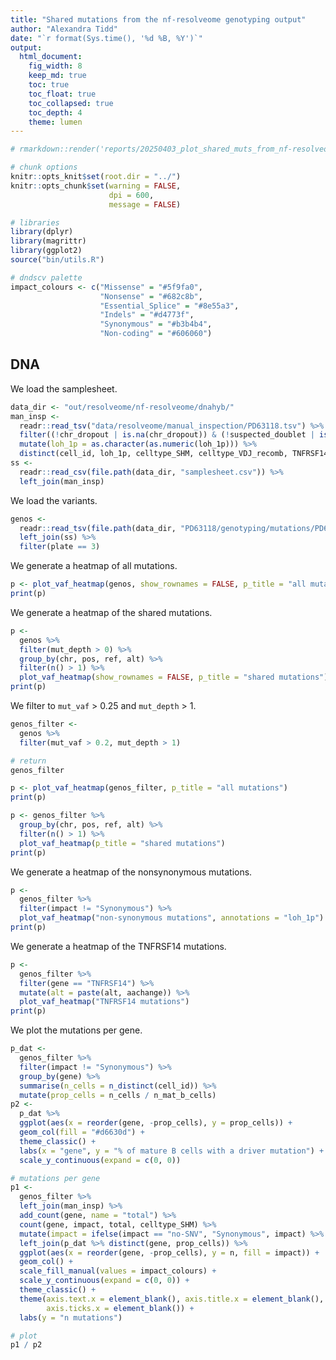 ```yaml
---
title: "Shared mutations from the nf-resolveome genotyping output"
author: "Alexandra Tidd"
date: "`r format(Sys.time(), '%d %B, %Y')`"
output:
  html_document:
    fig_width: 8
    keep_md: true
    toc: true
    toc_float: true
    toc_collapsed: true
    toc_depth: 4
    theme: lumen
---
```


```r
# rmarkdown::render('reports/20250403_plot_shared_muts_from_nf-resolveome_dnahyb.Rmd', output_file = '20250403_plot_shared_muts_from_nf-resolveome_dnahyb.html', output_dir = 'reports/')

# chunk options
knitr::opts_knit$set(root.dir = "../")
knitr::opts_chunk$set(warning = FALSE,
                      dpi = 600,
                      message = FALSE)

# libraries
library(dplyr)
library(magrittr)
library(ggplot2)
source("bin/utils.R")

# dndscv palette
impact_colours <- c("Missense" = "#5f9fa0",
                    "Nonsense" = "#682c8b",
                    "Essential_Splice" = "#8e55a3",
                    "Indels" = "#d4773f",
                    "Synonymous" = "#b3b4b4",
                    "Non-coding" = "#606060")
```

## DNA

We load the samplesheet.

```r
data_dir <- "out/resolveome/nf-resolveome/dnahyb/"
man_insp <-
  readr::read_tsv("data/resolveome/manual_inspection/PD63118.tsv") %>%
  filter((!chr_dropout | is.na(chr_dropout)) & (!suspected_doublet | is.na(suspected_doublet))) %>%
  mutate(loh_1p = as.character(as.numeric(loh_1p))) %>%
  distinct(cell_id, loh_1p, celltype_SHM, celltype_VDJ_recomb, TNFRSF14_mut)
ss <-
  readr::read_csv(file.path(data_dir, "samplesheet.csv")) %>%
  left_join(man_insp)
```

We load the variants.

```r
genos <-
  readr::read_tsv(file.path(data_dir, "PD63118/genotyping/mutations/PD63118_annotated_mutations.tsv")) %>%
  left_join(ss) %>%
  filter(plate == 3)
```


We generate a heatmap of all mutations.

```r
p <- plot_vaf_heatmap(genos, show_rownames = FALSE, p_title = "all mutations")
print(p)
```

We generate a heatmap of the shared mutations.

```r
p <-
  genos %>%
  filter(mut_depth > 0) %>%
  group_by(chr, pos, ref, alt) %>%
  filter(n() > 1) %>%
  plot_vaf_heatmap(show_rownames = FALSE, p_title = "shared mutations")
print(p)
```

We filter to `mut_vaf` > 0.25 and `mut_depth` > 1.

```r
genos_filter <-
  genos %>%
  filter(mut_vaf > 0.2, mut_depth > 1)

# return
genos_filter
```

```r
p <- plot_vaf_heatmap(genos_filter, p_title = "all mutations")
print(p)
```

```r
p <- genos_filter %>%
  group_by(chr, pos, ref, alt) %>%
  filter(n() > 1) %>%
  plot_vaf_heatmap(p_title = "shared mutations")
print(p)
```

We generate a heatmap of the nonsynonymous mutations.

```r
p <-
  genos_filter %>%
  filter(impact != "Synonymous") %>%
  plot_vaf_heatmap("non-synonymous mutations", annotations = "loh_1p")
print(p)
```

We generate a heatmap of the TNFRSF14 mutations.

```r
p <-
  genos_filter %>%
  filter(gene == "TNFRSF14") %>%
  mutate(alt = paste(alt, aachange)) %>%
  plot_vaf_heatmap("TNFRSF14 mutations")
print(p)
```

We plot the mutations per gene.

```r
p_dat <-
  genos_filter %>%
  filter(impact != "Synonymous") %>%
  group_by(gene) %>%
  summarise(n_cells = n_distinct(cell_id)) %>%
  mutate(prop_cells = n_cells / n_mat_b_cells)
p2 <-
  p_dat %>%
  ggplot(aes(x = reorder(gene, -prop_cells), y = prop_cells)) +
  geom_col(fill = "#d6630d") +
  theme_classic() +
  labs(x = "gene", y = "% of mature B cells with a driver mutation") +
  scale_y_continuous(expand = c(0, 0))

# mutations per gene
p1 <-
  genos_filter %>%
  left_join(man_insp) %>%
  add_count(gene, name = "total") %>%
  count(gene, impact, total, celltype_SHM) %>%
  mutate(impact = ifelse(impact == "no-SNV", "Synonymous", impact) %>% factor(levels = rev(names(impact_colours)))) %>%
  left_join(p_dat %>% distinct(gene, prop_cells)) %>%
  ggplot(aes(x = reorder(gene, -prop_cells), y = n, fill = impact)) +
  geom_col() +
  scale_fill_manual(values = impact_colours) +
  scale_y_continuous(expand = c(0, 0)) +
  theme_classic() +
  theme(axis.text.x = element_blank(), axis.title.x = element_blank(),
        axis.ticks.x = element_blank()) +
  labs(y = "n mutations")

# plot
p1 / p2
```